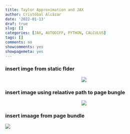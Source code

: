 ```yaml
---
title: Taylor Approximation and JAX
author: Cristóbal Alcázar
date: '2022-01-13'
draf: true
slug: []
categories: [JAX, AUTODIFF, PYTHON, CALCULUS]
tags: []
comments: no
showcomments: yes
showpagemeta: yes
---
```


### insert imge from static flder

<center>
<img src="/img/Auto_diff_Diagram.png">
</center>


### insert image using relaative path to page bungle
<center>
<img src="../content/blog/2022-01-13-taylor-approximation-and-jax/Auto_diff_Diagram.png">
</center>

### insert imaage from page bundle
![](images/Auto_diff_Diagram.png)
